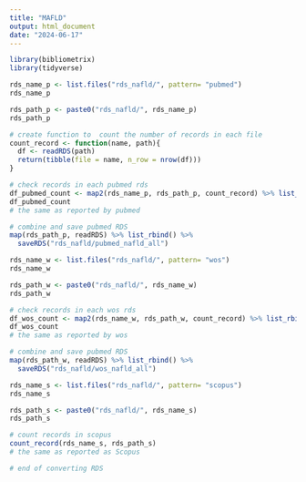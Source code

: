 ---
title: "MAFLD"
output: html_document
date: "2024-06-17"
---

```{r}
library(bibliometrix)
library(tidyverse)
```


```{r}
rds_name_p <- list.files("rds_nafld/", pattern= "pubmed")
rds_name_p
```

```{r}
rds_path_p <- paste0("rds_nafld/", rds_name_p)
rds_path_p
```

```{r}
# create function to  count the number of records in each file
count_record <- function(name, path){
  df <- readRDS(path)
  return(tibble(file = name, n_row = nrow(df)))
}
```

```{r}
# check records in each pubmed rds
df_pubmed_count <- map2(rds_name_p, rds_path_p, count_record) %>% list_rbind()
df_pubmed_count
# the same as reported by pubmed
```


```{r}
# combine and save pubmed RDS
map(rds_path_p, readRDS) %>% list_rbind() %>%
  saveRDS("rds_nafld/pubmed_nafld_all")
```


```{r}
rds_name_w <- list.files("rds_nafld/", pattern= "wos")
rds_name_w
```

```{r}
rds_path_w <- paste0("rds_nafld/", rds_name_w)
rds_path_w
```

```{r}
# check records in each wos rds
df_wos_count <- map2(rds_name_w, rds_path_w, count_record) %>% list_rbind()
df_wos_count
# the same as reported by wos
```

```{r}
# combine and save pubmed RDS
map(rds_path_w, readRDS) %>% list_rbind() %>%
  saveRDS("rds_nafld/wos_nafld_all")
```


```{r}
rds_name_s <- list.files("rds_nafld/", pattern= "scopus")
rds_name_s
```

```{r}
rds_path_s <- paste0("rds_nafld/", rds_name_s)
rds_path_s
```

```{r}
# count records in scopus
count_record(rds_name_s, rds_path_s)
# the same as reported as Scopus
```

```{r}
# end of converting RDS
```
